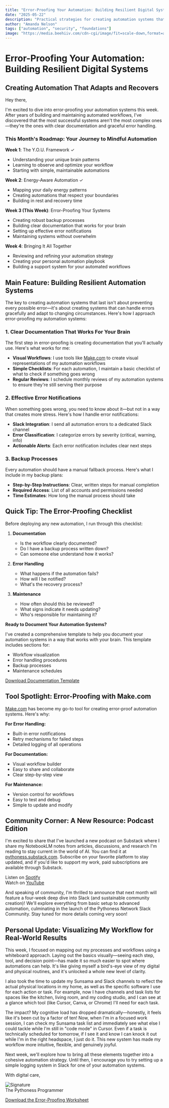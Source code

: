 ```yaml
---
title: "Error-Proofing Your Automation: Building Resilient Digital Systems"
date: "2025-05-22"
description: "Practical strategies for creating automation systems that are resilient to errors and adaptable to changing needs."
author: "Amanda Nelson"
tags: ["automation", "security", "foundations"]
image: "https://media.beehiiv.com/cdn-cgi/image/fit=scale-down,format=auto,onerror=redirect,quality=80/uploads/asset/file/b585a570-ef5f-4988-a0bf-752b4e2d2a95/Beehiiv_Banner.png?t=1746662710"
---
```


# Error-Proofing Your Automation: Building Resilient Digital Systems

## Creating Automation That Adapts and Recovers

Hey there,

I'm excited to dive into error-proofing your automation systems this week. After years of building and maintaining automated workflows, I've discovered that the most successful systems aren't the most complex ones—they're the ones with clear documentation and graceful error handling.

### This Month's Roadmap: Your Journey to Mindful Automation

**Week 1**: The Y.O.U. Framework ✓ 

* Understanding your unique brain patterns
* Learning to observe and optimize your workflow
* Starting with simple, maintainable automations

**Week 2**: Energy-Aware Automation ✓ 

* Mapping your daily energy patterns
* Creating automations that respect your boundaries
* Building in rest and recovery time

**Week 3 (This Week)**: Error-Proofing Your Systems 

* Creating robust backup processes
* Building clear documentation that works for your brain
* Setting up effective error notifications
* Maintaining systems without overwhelm

**Week 4**: Bringing It All Together 

* Reviewing and refining your automation strategy
* Creating your personal automation playbook
* Building a support system for your automated workflows

## Main Feature: Building Resilient Automation Systems

The key to creating automation systems that last isn't about preventing every possible error—it's about creating systems that can handle errors gracefully and adapt to changing circumstances. Here's how I approach error-proofing my automation systems:

### 1. Clear Documentation That Works For Your Brain

The first step in error-proofing is creating documentation that you'll actually use. Here's what works for me:

* **Visual Workflows**: I use tools like [Make.com](https://make.com/) to create visual representations of my automation workflows
* **Simple Checklists**: For each automation, I maintain a basic checklist of what to check if something goes wrong
* **Regular Reviews**: I schedule monthly reviews of my automation systems to ensure they're still serving their purpose

### 2. Effective Error Notifications

When something goes wrong, you need to know about it—but not in a way that creates more stress. Here's how I handle error notifications:

* **Slack Integration**: I send all automation errors to a dedicated Slack channel
* **Error Classification**: I categorize errors by severity (critical, warning, info)
* **Actionable Alerts**: Each error notification includes clear next steps

### 3. Backup Processes

Every automation should have a manual fallback process. Here's what I include in my backup plans:

* **Step-by-Step Instructions**: Clear, written steps for manual completion
* **Required Access**: List of all accounts and permissions needed
* **Time Estimates**: How long the manual process should take

## Quick Tip: The Error-Proofing Checklist

Before deploying any new automation, I run through this checklist:

1. **Documentation**
   * Is the workflow clearly documented?
   * Do I have a backup process written down?
   * Can someone else understand how it works?

2. **Error Handling**
   * What happens if the automation fails?
   * How will I be notified?
   * What's the recovery process?

3. **Maintenance**
   * How often should this be reviewed?
   * What signs indicate it needs updating?
   * Who's responsible for maintaining it?

**Ready to Document Your Automation Systems?**

I've created a comprehensive template to help you document your automation systems in a way that works with your brain. This template includes sections for:

- Workflow visualization
- Error handling procedures
- Backup processes
- Maintenance schedules

[Download Documentation Template](/mindful-automation/error-proofing-worksheet.pdf)

## Tool Spotlight: Error-Proofing with Make.com

[Make.com](https://make.com/) has become my go-to tool for creating error-proof automation systems. Here's why:

**For Error Handling:**
* Built-in error notifications
* Retry mechanisms for failed steps
* Detailed logging of all operations

**For Documentation:**
* Visual workflow builder
* Easy to share and collaborate
* Clear step-by-step view

**For Maintenance:**
* Version control for workflows
* Easy to test and debug
* Simple to update and modify

## Community Corner: A New Resource: Podcast Edition

I'm excited to share that I've launched a new podcast on Substack where I share my NotebookLM notes from articles, discussions, and research I'm reading to stay current in the world of AI. You can find it at [pythoness.substack.com](https://pythoness.substack.com/). Subscribe on your favorite platform to stay updated, and if you'd like to support my work, paid subscriptions are available through Substack.

Listen on [Spotify](https://open.spotify.com/show/0VLZyZrD50Pk9JcyJL2AdX)  
Watch on [YouTube](https://www.youtube.com/playlist?list=PLl8kW5pVKC-p8kzPChiNPoEHkfi_kR1LA)

And speaking of community, I'm thrilled to announce that next month will feature a four-week deep dive into Slack (and sustainable community creation)! We'll explore everything from basic setup to advanced automation, culminating in the launch of the Pythoness Network Slack Community. Stay tuned for more details coming very soon!

## Personal Update: Visualizing My Workflow for Real-World Results

This week, I focused on mapping out my processes and workflows using a whiteboard approach. Laying out the basics visually—seeing each step, tool, and decision point—has made it so much easier to spot where automations can help. It's like giving myself a bird's-eye view of my digital and physical routines, and it's unlocked a whole new level of clarity.

I also took the time to update my Sunsama and Slack channels to reflect the actual physical locations in my home, as well as the specific software I use for each action or task. For example, now I have channels and task lists for spaces like the kitchen, living room, and my coding studio, and I can see at a glance which tool (like Cursor, Canva, or Chrome) I'll need for each task.

The impact? My cognitive load has dropped dramatically—honestly, it feels like it's been cut by a factor of ten! Now, when I'm in a focused work session, I can check my Sunsama task list and immediately see what else I could tackle while I'm still in "code mode" in Cursor. Even if a task is technically scheduled for tomorrow, if I see it and know I can knock it out while I'm in the right headspace, I just do it. This new system has made my workflow more intuitive, flexible, and genuinely joyful.

Next week, we'll explore how to bring all these elements together into a cohesive automation strategy. Until then, I encourage you to try setting up a simple logging system in Slack for one of your automation systems.

With digital care,
<div style={{ textAlign: 'right' }}>
<img src="https://media.beehiiv.com/cdn-cgi/image/fit=scale-down,format=auto,onerror=redirect,quality=80/uploads/asset/file/5abd08ee-bc4d-49f0-9303-3d5d75ef4359/email_signatures.png?t=1742411231" alt="Signature" style={{ width: '20%' }} />
</div> 
The Pythoness Programmer

[Download the Error-Proofing Worksheet](/mindful-automation/error-proofing-worksheet.pdf)